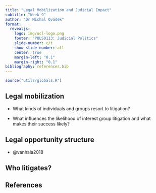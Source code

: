 ```yaml
---
title: "Legal Mobilization and Judicial Impact"
subtitle: "Week 9"
author: "Dr Michal Ovádek"
format:
  revealjs:
    logo: img/ucl-logo.png
    footer: "POLS0113: Judicial Politics"
    slide-number: c/t
    show-slide-number: all
    center: true
    margin-left: "0.1"
    margin-right: "0.1"
bibliography: references.bib
---
```


```r
source("utils/globals.R")
```

## Legal mobilization

-   What kinds of individuals and groups resort to litigation?

-   What influences the likelihood of interest group litigation and what makes their success likely?

## Legal opportunity structure

-   @vanhala2018

## Who litigates?

## References
